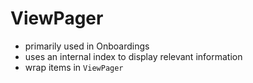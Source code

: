 
<Meta title="ViewPager" component={ViewPager} />

# ViewPager

-   primarily used in Onboardings
-   uses an internal index to display relevant information
-   wrap items in `ViewPager`

<Story name="ViewPager">
    <ViewPager>
        <Box w="100%" h="150px" bg="blue.500"></Box>
        <Box w="100%" h="150px" bg="red.500"></Box>
        <Box w="100%" h="150px" bg="green.500"></Box>
    </ViewPager>
</Story>
